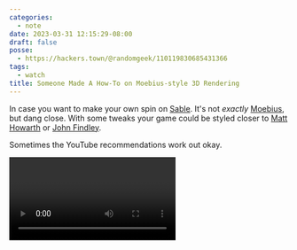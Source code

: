 ```yaml
---
categories:
  - note
date: 2023-03-31 12:15:29-08:00
draft: false
posse:
  - https://hackers.town/@randomgeek/110119830685431366
tags:
  - watch
title: Someone Made A How-To on Moebius-style 3D Rendering
---
```


In case you want to make your own spin on [Sable][sable].
It's not *exactly* [Moebius][moebius], but dang close.
With some tweaks your game could be styled closer to [Matt Howarth][post-bros] or [John Findley][tex-arcana].

[moebius]: https://www.creativebloq.com/illustration/how-moebius-revolutionised-comic-art-21514203
[sable]: https://www.shed-works.co.uk/sable
[post-bros]: https://www.lambiek.net/artists/h/howarth_matt.htm
[tex-arcana]: https://en.wikipedia.org/wiki/Tex_Arcana

Sometimes the YouTube recommendations work out okay.

<Video id="jlKNOirh66E" />
